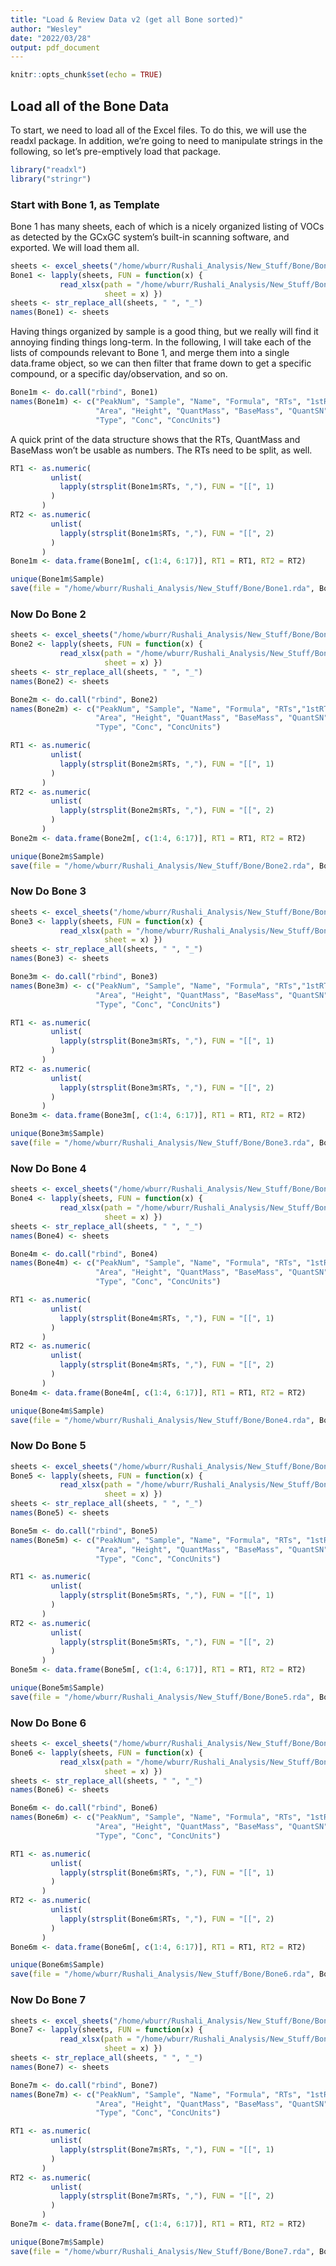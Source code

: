 ```yaml
---
title: "Load & Review Data v2 (get all Bone sorted)"
author: "Wesley"
date: "2022/03/28"
output: pdf_document
---
```


```r
knitr::opts_chunk$set(echo = TRUE)
```

## Load all of the Bone Data

To start, we need to load all of the Excel files. To do this, we will use the
readxl package. In addition, we're going to need to manipulate strings in 
the following, so let's pre-emptively load that package.

```r
library("readxl")
library("stringr")
```

### Start with Bone 1, as Template

Bone 1 has many sheets, each of which is a nicely organized listing of VOCs
as detected by the GCxGC system's built-in scanning software, and exported. 
We will load them all. 

```r
sheets <- excel_sheets("/home/wburr/Rushali_Analysis/New_Stuff/Bone/Bone1.xlsx")  # note: spaces in names
Bone1 <- lapply(sheets, FUN = function(x) {
           read_xlsx(path = "/home/wburr/Rushali_Analysis/New_Stuff/Bone/Bone1.xlsx",
                     sheet = x) })
sheets <- str_replace_all(sheets, " ", "_")
names(Bone1) <- sheets
```

Having things organized by sample is a good thing, but we really will
find it annoying finding things long-term. In the following, I will take each
of the lists of compounds relevant to Bone 1, and merge them into a single
data.frame object, so we can then filter that frame down to get a specific
compound, or a specific day/observation, and so on.


```r
Bone1m <- do.call("rbind", Bone1)
names(Bone1m) <- c("PeakNum", "Sample", "Name", "Formula", "RTs", "1stRT","2ndRT","Similarity",
                   "Area", "Height", "QuantMass", "BaseMass", "QuantSN", "PeakSN",
                   "Type", "Conc", "ConcUnits")
```

A quick print of the data structure shows that the RTs, QuantMass and BaseMass
won't be usable as numbers. The RTs need to be split, as well.

```r
RT1 <- as.numeric(
         unlist(
           lapply(strsplit(Bone1m$RTs, ","), FUN = "[[", 1)
         )
       )
RT2 <- as.numeric(
         unlist(
           lapply(strsplit(Bone1m$RTs, ","), FUN = "[[", 2)
         )
       )
Bone1m <- data.frame(Bone1m[, c(1:4, 6:17)], RT1 = RT1, RT2 = RT2)
```

```r
unique(Bone1m$Sample)
save(file = "/home/wburr/Rushali_Analysis/New_Stuff/Bone/Bone1.rda", Bone1m)
```

### Now Do Bone 2

```r
sheets <- excel_sheets("/home/wburr/Rushali_Analysis/New_Stuff/Bone/Bone2.xlsx")  # note: spaces in names
Bone2 <- lapply(sheets, FUN = function(x) {
           read_xlsx(path = "/home/wburr/Rushali_Analysis/New_Stuff/Bone/Bone2.xlsx",
                     sheet = x) })
sheets <- str_replace_all(sheets, " ", "_")
names(Bone2) <- sheets

Bone2m <- do.call("rbind", Bone2)
names(Bone2m) <- c("PeakNum", "Sample", "Name", "Formula", "RTs","1stRT","2ndRT", "Similarity",
                   "Area", "Height", "QuantMass", "BaseMass", "QuantSN", "PeakSN",
                   "Type", "Conc", "ConcUnits")
```

```r
RT1 <- as.numeric(
         unlist(
           lapply(strsplit(Bone2m$RTs, ","), FUN = "[[", 1)
         )
       )
RT2 <- as.numeric(
         unlist(
           lapply(strsplit(Bone2m$RTs, ","), FUN = "[[", 2)
         )
       )
Bone2m <- data.frame(Bone2m[, c(1:4, 6:17)], RT1 = RT1, RT2 = RT2)
```

```r
unique(Bone2m$Sample)
save(file = "/home/wburr/Rushali_Analysis/New_Stuff/Bone/Bone2.rda", Bone2m)
```

### Now Do Bone 3

```r
sheets <- excel_sheets("/home/wburr/Rushali_Analysis/New_Stuff/Bone/Bone3.xlsx")  # note: spaces in names
Bone3 <- lapply(sheets, FUN = function(x) {
           read_xlsx(path = "/home/wburr/Rushali_Analysis/New_Stuff/Bone/Bone3.xlsx",
                     sheet = x) })
sheets <- str_replace_all(sheets, " ", "_")
names(Bone3) <- sheets

Bone3m <- do.call("rbind", Bone3)
names(Bone3m) <- c("PeakNum", "Sample", "Name", "Formula", "RTs","1stRT","2ndRT", "Similarity",
                   "Area", "Height", "QuantMass", "BaseMass", "QuantSN", "PeakSN",
                   "Type", "Conc", "ConcUnits")
```

```r
RT1 <- as.numeric(
         unlist(
           lapply(strsplit(Bone3m$RTs, ","), FUN = "[[", 1)
         )
       )
RT2 <- as.numeric(
         unlist(
           lapply(strsplit(Bone3m$RTs, ","), FUN = "[[", 2)
         )
       )
Bone3m <- data.frame(Bone3m[, c(1:4, 6:17)], RT1 = RT1, RT2 = RT2)
```

```r
unique(Bone3m$Sample)
save(file = "/home/wburr/Rushali_Analysis/New_Stuff/Bone/Bone3.rda", Bone3m)
```

### Now Do Bone 4

```r
sheets <- excel_sheets("/home/wburr/Rushali_Analysis/New_Stuff/Bone/Bone4.xlsx")  # note: spaces in names
Bone4 <- lapply(sheets, FUN = function(x) {
           read_xlsx(path = "/home/wburr/Rushali_Analysis/New_Stuff/Bone/Bone4.xlsx",
                     sheet = x) })
sheets <- str_replace_all(sheets, " ", "_")
names(Bone4) <- sheets

Bone4m <- do.call("rbind", Bone4)
names(Bone4m) <- c("PeakNum", "Sample", "Name", "Formula", "RTs", "1stRT","2ndRT","Similarity",
                   "Area", "Height", "QuantMass", "BaseMass", "QuantSN", "PeakSN",
                   "Type", "Conc", "ConcUnits")
```

```r
RT1 <- as.numeric(
         unlist(
           lapply(strsplit(Bone4m$RTs, ","), FUN = "[[", 1)
         )
       )
RT2 <- as.numeric(
         unlist(
           lapply(strsplit(Bone4m$RTs, ","), FUN = "[[", 2)
         )
       )
Bone4m <- data.frame(Bone4m[, c(1:4, 6:17)], RT1 = RT1, RT2 = RT2)
```

```r
unique(Bone4m$Sample)
save(file = "/home/wburr/Rushali_Analysis/New_Stuff/Bone/Bone4.rda", Bone4m)
```

### Now Do Bone 5

```r
sheets <- excel_sheets("/home/wburr/Rushali_Analysis/New_Stuff/Bone/Bone5.xlsx")  # note: spaces in names
Bone5 <- lapply(sheets, FUN = function(x) {
           read_xlsx(path = "/home/wburr/Rushali_Analysis/New_Stuff/Bone/Bone5.xlsx",
                     sheet = x) })
sheets <- str_replace_all(sheets, " ", "_")
names(Bone5) <- sheets

Bone5m <- do.call("rbind", Bone5)
names(Bone5m) <- c("PeakNum", "Sample", "Name", "Formula", "RTs", "1stRT","2ndRT","Similarity",
                   "Area", "Height", "QuantMass", "BaseMass", "QuantSN", "PeakSN",
                   "Type", "Conc", "ConcUnits")
```

```r
RT1 <- as.numeric(
         unlist(
           lapply(strsplit(Bone5m$RTs, ","), FUN = "[[", 1)
         )
       )
RT2 <- as.numeric(
         unlist(
           lapply(strsplit(Bone5m$RTs, ","), FUN = "[[", 2)
         )
       )
Bone5m <- data.frame(Bone5m[, c(1:4, 6:17)], RT1 = RT1, RT2 = RT2)
```

```r
unique(Bone5m$Sample)
save(file = "/home/wburr/Rushali_Analysis/New_Stuff/Bone/Bone5.rda", Bone5m)
```

### Now Do Bone 6

```r
sheets <- excel_sheets("/home/wburr/Rushali_Analysis/New_Stuff/Bone/Bone6.xlsx")  # note: spaces in names
Bone6 <- lapply(sheets, FUN = function(x) {
           read_xlsx(path = "/home/wburr/Rushali_Analysis/New_Stuff/Bone/Bone6.xlsx",
                     sheet = x) })
sheets <- str_replace_all(sheets, " ", "_")
names(Bone6) <- sheets

Bone6m <- do.call("rbind", Bone6)
names(Bone6m) <- c("PeakNum", "Sample", "Name", "Formula", "RTs", "1stRT","2ndRT","Similarity",
                   "Area", "Height", "QuantMass", "BaseMass", "QuantSN", "PeakSN",
                   "Type", "Conc", "ConcUnits")
```

```r
RT1 <- as.numeric(
         unlist(
           lapply(strsplit(Bone6m$RTs, ","), FUN = "[[", 1)
         )
       )
RT2 <- as.numeric(
         unlist(
           lapply(strsplit(Bone6m$RTs, ","), FUN = "[[", 2)
         )
       )
Bone6m <- data.frame(Bone6m[, c(1:4, 6:17)], RT1 = RT1, RT2 = RT2)
```

```r
unique(Bone6m$Sample)
save(file = "/home/wburr/Rushali_Analysis/New_Stuff/Bone/Bone6.rda", Bone6m)
```

### Now Do Bone 7

```r
sheets <- excel_sheets("/home/wburr/Rushali_Analysis/New_Stuff/Bone/Bone7.xlsx")  # note: spaces in names
Bone7 <- lapply(sheets, FUN = function(x) {
           read_xlsx(path = "/home/wburr/Rushali_Analysis/New_Stuff/Bone/Bone7.xlsx",
                     sheet = x) })
sheets <- str_replace_all(sheets, " ", "_")
names(Bone7) <- sheets

Bone7m <- do.call("rbind", Bone7)
names(Bone7m) <- c("PeakNum", "Sample", "Name", "Formula", "RTs", "1stRT","2ndRT","Similarity",
                   "Area", "Height", "QuantMass", "BaseMass", "QuantSN", "PeakSN",
                   "Type", "Conc", "ConcUnits")
```

```r
RT1 <- as.numeric(
         unlist(
           lapply(strsplit(Bone7m$RTs, ","), FUN = "[[", 1)
         )
       )
RT2 <- as.numeric(
         unlist(
           lapply(strsplit(Bone7m$RTs, ","), FUN = "[[", 2)
         )
       )
Bone7m <- data.frame(Bone7m[, c(1:4, 6:17)], RT1 = RT1, RT2 = RT2)
```

```r
unique(Bone7m$Sample)
save(file = "/home/wburr/Rushali_Analysis/New_Stuff/Bone/Bone7.rda", Bone7m)
```


